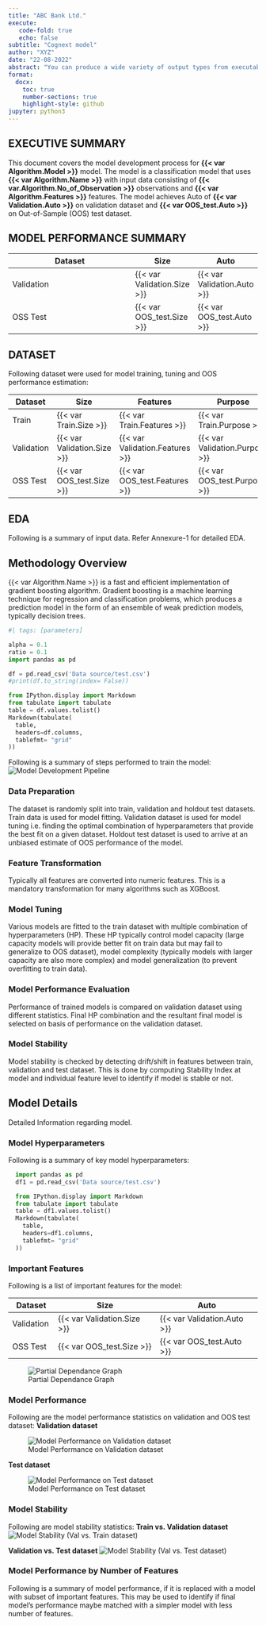 ```yaml
---
title: "ABC Bank Ltd."
execute:
   code-fold: true
   echo: false
subtitle: "Cognext model"
author: "XYZ"
date: "22-08-2022"
abstract: "You can produce a wide variety of output types from executable code blocks, including plots, tabular output from data frames, and plain text output (e.g. printing the results of statistical summaries)."
format:
  docx:
    toc: true
    number-sections: true
    highlight-style: github
jupyter: python3
---
```


## EXECUTIVE SUMMARY
  This document covers the model development process for **{{< var Algorithm.Model >}}** model. The model is a classification model that uses **{{< var Algorithm.Name >}}** with input data consisting of **{{< var.Algorithm.No_of_Observation >}}** observations and **{{< var Algorithm.Features >}}** features. The model achieves Auto of **{{< var Validation.Auto >}}** on validation dataset and **{{< var OOS_test.Auto >}}** on Out-of-Sample (OOS) test dataset.

## MODEL PERFORMANCE SUMMARY
  | Dataset     |   Size                      |      Auto                   |
  |-------------|-----|------|
  | Validation  | {{< var Validation.Size >}} | {{< var Validation.Auto >}} |
  | OSS Test    | {{< var OOS_test.Size >}}   | {{< var OOS_test.Auto >}}   |

## DATASET
  Following dataset were used for model training, tuning and OOS performance estimation:

  | Dataset   |   Size       |   Features  | Purpose    |
  |-----------|--------------|-------------|------------|
  | Train     | {{< var Train.Size >}} | {{< var Train.Features >}} |{{< var Train.Purpose >}} |
  |Validation |{{< var Validation.Size >}}|{{< var Validation.Features >}}|{{< var Validation.Purpose >}}|
  | OSS Test  |{{< var OOS_test.Size >}}   | {{< var OOS_test.Features >}}|{{< var OOS_test.Purpose >}}|

## EDA
  Following is a summary of input data. Refer Annexure-1 for detailed EDA.
  

## Methodology Overview
  {{< var Algorithm.Name >}} is a fast and efficient implementation of gradient boosting algorithm. Gradient boosting is a machine learning technique for regression and classification problems, which produces a prediction model in the form of an ensemble of weak prediction models, typically decision trees.


```python
#| tags: [parameters]

alpha = 0.1
ratio = 0.1
import pandas as pd

df = pd.read_csv('Data source/test.csv')
#print(df.to_string(index= False))

from IPython.display import Markdown
from tabulate import tabulate
table = df.values.tolist()
Markdown(tabulate(
  table, 
  headers=df.columns,
  tablefmt= "grid"
))
```
 Following is a summary of steps performed to train the model:
 ![Model Development Pipeline](Images/MDP.png)

### Data Preparation
  The dataset is randomly split into train, validation and holdout test datasets. Train data is used for model fitting. Validation dataset is used for model tuning i.e. finding the optimal combination of hyperparameters that provide the best fit on a given dataset. Holdout test dataset is used to arrive at an unbiased estimate of OOS performance of the model.

### Feature Transformation
  Typically all features are converted into numeric features. This is a mandatory transformation for many algorithms such as XGBoost.

### Model Tuning
  Various models are fitted to the train dataset with multiple combination of hyperparameters (HP). These HP typically control model capacity (large capacity models will provide better fit on train data but may fail to generalize to OOS dataset), model complexity (typically models with larger capacity are also more complex) and model generalization (to prevent overfitting to train data).

### Model Performance Evaluation
  Performance of trained models is compared on validation dataset using different statistics. Final HP combination and the resultant final model is selected on basis of performance on the validation dataset.

### Model Stability
  Model stability is checked by detecting drift/shift in features between train, validation and test dataset. This is done by computing Stability Index at model and individual feature level to identify if model is stable or not.

## Model Details
  Detailed Information regarding model.

### Model Hyperparameters
  Following is a summary of key model hyperparameters:
```python
  import pandas as pd
  df1 = pd.read_csv('Data source/test.csv')

  from IPython.display import Markdown
  from tabulate import tabulate
  table = df1.values.tolist()
  Markdown(tabulate(
    table, 
    headers=df1.columns,
    tablefmt= "grid"
  ))
```

### Important Features
  Following is a list of important features for the model:
    
  | Dataset     |   Size                      |      Auto                   |
  |-------------|-----------------------------|-----------------------------|
  | Validation  | {{< var Validation.Size >}} | {{< var Validation.Auto >}} |
  | OSS Test    | {{< var OOS_test.Size >}}   | {{< var OOS_test.Auto >}}   |

  ![Partial Dependance Graph](Images/PDP.png)

### Model Performance
  Following are the model performance statistics on validation and OOS test dataset:
  **Validation dataset**

  ![Model Performance on Validation dataset](Images/Performance_test_val.png)

  **Test dataset**

  ![Model Performance on Test dataset](Images/performance_test.png)

### Model Stability
  Following are model stability statistics:
  **Train vs. Validation dataset**
  ![Model Stability (Val vs. Train dataset)](Images/roc.png)

  **Validation vs. Test dataset**
  ![Model Stability (Val vs. Test dataset)](Images/roc.png)

### Model Performance by Number of Features
  Following is a summary of model performance, if it is replaced with a model with subset of important features. This may be used to identify if final model’s performance maybe matched with a simpler model with less number of features.